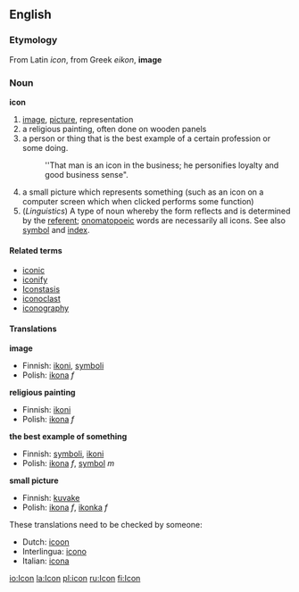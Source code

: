 ==English==

===Etymology===
From Latin ''icon'', from Greek ''eikon'', '''image'''

=== Noun ===
'''icon'''

# [[image]], [[picture]], representation
# a religious painting, often done on wooden panels 
# a person or thing that is the best example of a certain profession or some doing.
#:''That man is an icon in the business; he personifies loyalty and good business sense".
# a small picture which represents something (such as an icon on a computer screen which when clicked performs some function)
# (''Linguistics'') A type of noun whereby the form reflects and is determined by the [[referent]]; [[onomatopoeic]] words are necessarily all icons. See also [[symbol]] and [[index]].

==== Related terms ====
*[[iconic]]
*[[iconify]]
*[[Iconstasis]]
*[[iconoclast]]
*[[iconography]]

==== Translations ====
'''image'''
{{top}}
*Finnish: [[ikoni]], [[symboli]]
*Polish: [[ikona]] ''f''
{{mid}}
{{bottom}}

'''religious painting'''
{{top}}
*Finnish: [[ikoni]]
*Polish: [[ikona]] ''f''
{{mid}}
{{bottom}}

'''the best example of something'''
{{top}}
*Finnish: [[symboli]], [[ikoni]]
*Polish: [[ikona]] ''f'', [[symbol]] ''m''
{{mid}}
{{bottom}}

'''small picture'''
{{top}}
*Finnish: [[kuvake]]
*Polish: [[ikona]] ''f'', [[ikonka]] ''f''
{{mid}}
{{bottom}}

These translations need to be checked by someone:
{{checktrans}}
*Dutch: [[icoon]]
*Interlingua: [[icono]]
*Italian: [[icona]] {{f}}

[[io:Icon]]
[[la:Icon]]
[[pl:icon]]
[[ru:Icon]]
[[fi:Icon]]